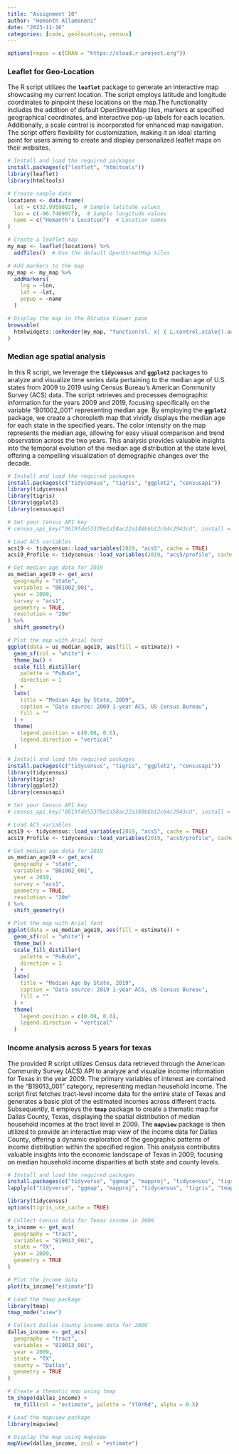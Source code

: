 ```yaml
---
title: "Assignment 10"
author: "Hemanth Allamaneni"
date: "2023-11-16"
categories: [code, geolocation, census]
---
```


```r
options(repos = c(CRAN = "https://cloud.r-project.org"))
```

### Leaflet for Geo-Location

The R script utilizes the **`leaflet`** package to generate an interactive map showcasing my current location. The script employs latitude and longitude coordinates to pinpoint these locations on the map.The functionality includes the addition of default OpenStreetMap tiles, markers at specified geographical coordinates, and interactive pop-up labels for each location. Additionally, a scale control is incorporated for enhanced map navigation. The script offers flexibility for customization, making it an ideal starting point for users aiming to create and display personalized leaflet maps on their websites.

```r
# Install and load the required packages
install.packages(c("leaflet", "htmltools"))
library(leaflet)
library(htmltools)

# Create sample data
locations <- data.frame(
  lat = c(32.9959882),  # Sample latitude values
  lon = c(-96.7469977),  # Sample longitude values
  name = c("Hemanth's Location")  # Location names
)

# Create a leaflet map
my_map <- leaflet(locations) %>%
  addTiles()  # Use the default OpenStreetMap tiles

# Add markers to the map
my_map <- my_map %>%
  addMarkers(
    lng = ~lon,
    lat = ~lat,
    popup = ~name
  )

# Display the map in the RStudio Viewer pane
browsable(
  htmlwidgets::onRender(my_map, "function(el, x) { L.control.scale().addTo(this); }")
)
```

### Median age spatial analysis

In this R script, we leverage the **`tidycensus`** and **`ggplot2`** packages to analyze and visualize time series data pertaining to the median age of U.S. states from 2009 to 2019 using Census Bureau's American Community Survey (ACS) data. The script retrieves and processes demographic information for the years 2009 and 2019, focusing specifically on the variable "B01002_001" representing median age. By employing the **`ggplot2`** package, we create a choropleth map that vividly displays the median age for each state in the specified years. The color intensity on the map represents the median age, allowing for easy visual comparison and trend observation across the two years. This analysis provides valuable insights into the temporal evolution of the median age distribution at the state level, offering a compelling visualization of demographic changes over the decade.

```r
# Install and load the required packages
install.packages(c("tidycensus", "tigris", "ggplot2", "censusapi"))
library(tidycensus)
library(tigris)
library(ggplot2)
library(censusapi)

# Set your Census API key
# census_api_key("0619fde53378e1a58ac22a188b6b12c64c2943cd", install = TRUE)

# Load ACS variables
acs19 <- tidycensus::load_variables(2019, "acs5", cache = TRUE)
acs19_Profile <- tidycensus::load_variables(2019, "acs5/profile", cache = TRUE)

# Get median age data for 2019
us_median_age19 <- get_acs(
  geography = "state",
  variables = "B01002_001",
  year = 2009,
  survey = "acs1",
  geometry = TRUE,
  resolution = "20m"
) %>%
  shift_geometry()

# Plot the map with Arial font
ggplot(data = us_median_age19, aes(fill = estimate)) + 
  geom_sf(col = "white") +
  theme_bw() +
  scale_fill_distiller(
    palette = "PuBuGn",
    direction = 1
  ) + 
  labs(
    title = "Median Age by State, 2009",
    caption = "Data source: 2009 1-year ACS, US Census Bureau",
    fill = ""
  ) +
  theme(
    legend.position = c(0.08, 0.6),
    legend.direction = "vertical"
  )
```

```r
# Install and load the required packages
install.packages(c("tidycensus", "tigris", "ggplot2", "censusapi"))
library(tidycensus)
library(tigris)
library(ggplot2)
library(censusapi)

# Set your Census API key
# census_api_key("0619fde53378e1a58ac22a188b6b12c64c2943cd", install = TRUE)

# Load ACS variables
acs19 <- tidycensus::load_variables(2019, "acs5", cache = TRUE)
acs19_Profile <- tidycensus::load_variables(2019, "acs5/profile", cache = TRUE)

# Get median age data for 2019
us_median_age19 <- get_acs(
  geography = "state",
  variables = "B01002_001",
  year = 2019,
  survey = "acs1",
  geometry = TRUE,
  resolution = "20m"
) %>%
  shift_geometry()

# Plot the map with Arial font
ggplot(data = us_median_age19, aes(fill = estimate)) + 
  geom_sf(col = "white") +
  theme_bw() +
  scale_fill_distiller(
    palette = "PuBuGn",
    direction = 1
  ) + 
  labs(
    title = "Median Age by State, 2019",
    caption = "Data source: 2019 1-year ACS, US Census Bureau",
    fill = ""
  ) +
  theme(
    legend.position = c(0.08, 0.6),
    legend.direction = "vertical"
  )
```

### Income analysis across 5 years for texas

The provided R script utilizes Census data retrieved through the American Community Survey (ACS) API to analyze and visualize income information for Texas in the year 2009. The primary variables of interest are contained in the "B19013_001" category, representing median household income. The script first fetches tract-level income data for the entire state of Texas and generates a basic plot of the estimated incomes across different tracts. Subsequently, it employs the **`tmap`** package to create a thematic map for Dallas County, Texas, displaying the spatial distribution of median household incomes at the tract level in 2009. The **`mapview`** package is then utilized to provide an interactive map view of the income data for Dallas County, offering a dynamic exploration of the geographic patterns of income distribution within the specified region. This analysis contributes valuable insights into the economic landscape of Texas in 2009, focusing on median household income disparities at both state and county levels.

```r
# Install and load the required packages
install.packages(c("tidyverse", "ggmap", "mapproj", "tidycensus", "tigris", "tmap", "mapview"))
lapply(c("tidyverse", "ggmap", "mapproj", "tidycensus", "tigris", "tmap", "mapview"), require, character.only = TRUE)

library(tidycensus)
options(tigris_use_cache = TRUE)

# Collect Census data for Texas income in 2009
tx_income <- get_acs(
  geography = "tract", 
  variables = "B19013_001",
  state = "TX", 
  year = 2009,
  geometry = TRUE
)

# Plot the income data
plot(tx_income["estimate"])

# Load the tmap package
library(tmap)
tmap_mode("view")

# Collect Dallas County income data for 2009
dallas_income <- get_acs(
  geography = "tract",
  variables = "B19013_001",
  year = 2009,
  state = "TX",
  county = "Dallas",
  geometry = TRUE
)

# Create a thematic map using tmap
tm_shape(dallas_income) + 
  tm_fill(col = "estimate", palette = "YlOrRd", alpha = 0.5)

# Load the mapview package
library(mapview)

# Display the map using mapview
mapView(dallas_income, zcol = "estimate")
```
